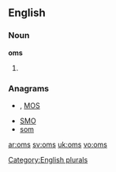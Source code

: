 {{also|OMS}}

==English==

===Noun===
'''oms'''

# {{plural of|[[om]]}}

===Anagrams===
* {{alphagram|[[moś#English|moś]]}} , [[MOS#English|MOS]]
* [[SMO#English|SMO]]
* [[som#English|som]]

[[Category:English plurals]]

[[ar:oms]]
[[sv:oms]]
[[uk:oms]]
[[vo:oms]]